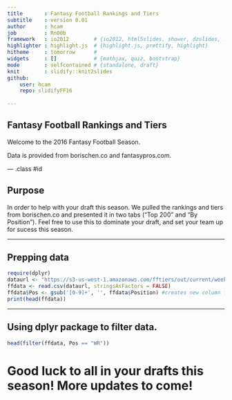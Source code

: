 ```yaml
---
title       : Fantasy Football Rankings and Tiers
subtitle    : version 0.01
author      : hcam
job         : Rn00b
framework   : io2012        # {io2012, html5slides, shower, dzslides, ...}
highlighter : highlight.js  # {highlight.js, prettify, highlight}
hitheme     : tomorrow      # 
widgets     : []            # {mathjax, quiz, bootstrap}
mode        : selfcontained # {standalone, draft}
knit        : slidify::knit2slides
github:
    user: hcam
    repo: slidifyFF16
    
---
```


## Fantasy Football Rankings and Tiers

Welcome to the 2016 Fantasy Football Season. 

Data is provided from borischen.co and fantasypros.com.


--- .class #id 

## Purpose

In order to help with your draft this season.  We pulled the rankings and tiers from borischen.co and presented it in two tabs ("Top 200" and "By Position").  Feel free to use this to dominate your draft, and set your team up for sucess this season.  

---

## Prepping data

```r
require(dplyr)
dataurl <- "https://s3-us-west-1.amazonaws.com/fftiers/out/current/weekly-ALL.csv"
ffdata <- read.csv(dataurl, stringsAsFactors = FALSE)
ffdata$Pos <- gsub('[0-9]+', '', ffdata$Position) #creates new column for Position
print(head(ffdata))
```

---

## Using dplyr package to filter data.

```r
head(filter(ffdata, Pos == "WR"))
```
# Good luck to all in your drafts this season! More updates to come!



